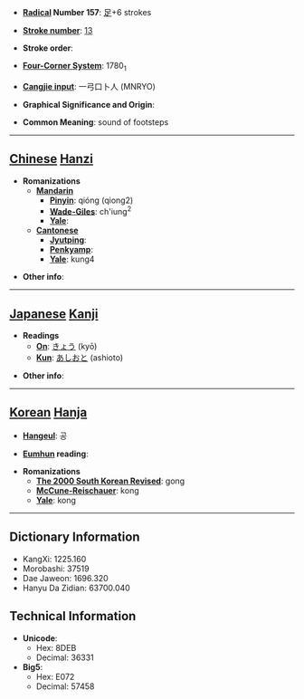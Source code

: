 * '''[[Wiktionary:Chinese radical index| Radical]] Number 157''': [[Wiktionary:Chinese radical index 足|足]]+6 strokes

* '''[[Wiktionary:Chinese total strokes index|Stroke number]]''': [[Wiktionary:Chinese total strokes index 13|13]]

* '''Stroke order''': 

* '''[[Wiktionary:Chinese four corner index|Four-Corner System]]''': 1780<sub>1</sub>

* '''[[Wiktionary:Chinese Cangjie index|Cangjie input]]''': 一弓口卜人 (MNRYO)

* '''Graphical Significance and Origin''': 

* '''Common Meaning''': sound of footsteps

----

== [[Chinese]] [[Hanzi]] ==

* '''Romanizations'''
** '''[[Mandarin]]'''
*** '''[[Pinyin]]''': qióng (qiong2)
*** '''[[Wade-Giles]]''': ch'iung<sup>2</sup>
*** '''[[Yale]]''': 
** '''[[Cantonese]]'''
*** '''[[Jyutping]]''':
*** '''[[Penkyamp]]''': 
*** '''[[Yale]]''': kung4

* '''Other info''': 

----

== [[Japanese]] [[Kanji]] ==

* '''Readings'''
** '''[[On]]''': [[きょう]] (kyō)
** '''[[Kun]]''': [[あしおと]] (ashioto)

* '''Other info''':  

----

== [[Korean]] [[Hanja]] ==

* '''[[Hangeul]]''': 공

* '''[[Eumhun]] reading''': 

* '''Romanizations'''
** '''[[The 2000 South Korean Revised Romanization|The 2000 South Korean Revised]]''': gong
** '''[[McCune-Reischauer]]''': kong
** '''[[Yale]]''': kong

----

== Dictionary Information ==

* KangXi: 1225.160
* Morobashi: 37519
* Dae Jaweon: 1696.320
* Hanyu Da Zidian: 63700.040

== Technical Information ==

* '''Unicode''':
** Hex: 8DEB
** Decimal: 36331
* '''Big5''':
** Hex: E072
** Decimal: 57458